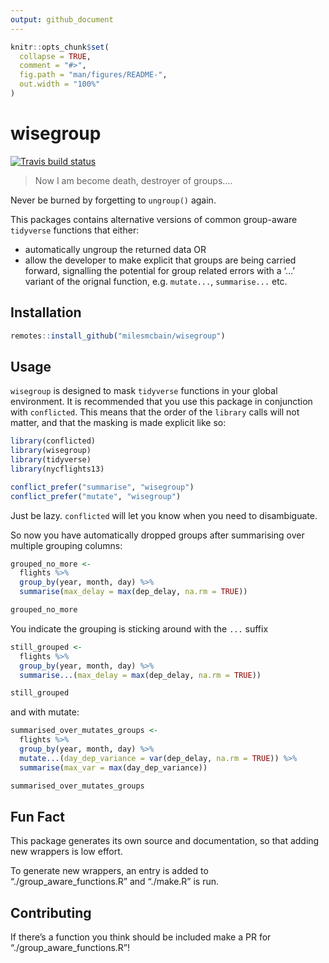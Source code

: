```yaml
---
output: github_document
---
```


<!-- README.md is generated from README.Rmd. Please edit that file -->

```r
knitr::opts_chunk$set(
  collapse = TRUE,
  comment = "#>",
  fig.path = "man/figures/README-",
  out.width = "100%"
)
```

# wisegroup

<!-- badges: start -->
[![Travis build status](https://travis-ci.org/milesmcbain/wisegroup.svg?branch=master)](https://travis-ci.org/milesmcbain/wisegroup)
<!-- badges: end -->


> Now I am become death, destroyer of groups....

Never be burned by forgetting to `ungroup()` again.

This packages contains alternative versions of common group-aware `tidyverse` functions that either:

  * automatically ungroup the returned data OR
  * allow the developer to make explicit that groups are being carried forward, signalling the potential for group related errors with a '...' variant of the orignal function, e.g. `mutate...`, `summarise...` etc.

## Installation

```r
remotes::install_github("milesmcbain/wisegroup")
```

## Usage

`wisegroup` is designed to mask `tidyverse` functions in your global
environment. It is recommended that you use this package in conjunction with
`conflicted`. This means that the order of the `library` calls will not matter,
and that the masking is made explicit like so:


```r

library(conflicted)
library(wisegroup)
library(tidyverse)
library(nycflights13)

conflict_prefer("summarise", "wisegroup")
conflict_prefer("mutate", "wisegroup")

```

Just be lazy. `conflicted` will let you know when you need to disambiguate.

So now you have automatically dropped groups after summarising over
multiple grouping columns:

```r

grouped_no_more <-
  flights %>%
  group_by(year, month, day) %>%
  summarise(max_delay = max(dep_delay, na.rm = TRUE))

grouped_no_more

```

You indicate the grouping is sticking around with the `...` suffix

```r

still_grouped <-
  flights %>%
  group_by(year, month, day) %>%
  summarise...(max_delay = max(dep_delay, na.rm = TRUE))

still_grouped

```

and with mutate:

```r

summarised_over_mutates_groups <-
  flights %>%
  group_by(year, month, day) %>%
  mutate...(day_dep_variance = var(dep_delay, na.rm = TRUE)) %>%
  summarise(max_var = max(day_dep_variance))

summarised_over_mutates_groups

```

## Fun Fact

This package generates its own source and documentation, so that adding new
wrappers is low effort. 

To generate new wrappers, an entry is added to
"./group_aware_functions.R" and "./make.R" is run.

## Contributing

If there's a function you think should be included make a PR for "./group_aware_functions.R"!
